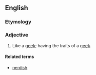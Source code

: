 ==English==

===Etymology===
{{suffix|geek|ish}}

===Adjective===
{{en-adj}}

# Like a [[geek]]; having the traits of a [[geek]].

====Related terms====
* [[nerdish]]